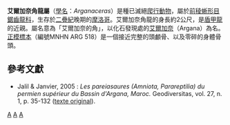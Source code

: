 {{Automatic Taxobox
| taxon = Arganaceras
| authority = Jalil & Janvier, 2005
| fossil_range = {{fossil_range|260|254}}
| image = Arganaceras BW.jpg
| type_species = '''文氏艾爾加奈角龍<br>''Arganaceras vacanti'''''
| type_species_authority = Jalil & Janvier, 2005  
}}

'''艾爾加奈角龍屬'''（[[學名|學名]]：''Arganaceras''）是種已滅絕[[爬行動物|爬行動物]]，屬於[[前稜蜥形目|前稜蜥形目]][[鋸齒龍科|鋸齒龍科]]，生存於[[二疊紀|二疊紀]]晚期的[[摩洛哥|摩洛哥]]。艾爾加奈角龍的身長約2公尺，是[[盾甲龍|盾甲龍]]的近親。屬名意為「艾爾加奈的角」，以化石發現處的[[艾爾加奈|艾爾加奈]]（Argana）為名。[[正模標本|正模標本]]（編號MNHN ARG 518）是一個接近完整的頭顱骨、以及零碎的身體骨頭。

==參考文獻==
* Jalil & Janvier, 2005 : ''Les pareiasaures (Amniota, Parareptilia) du permien supérieur du Bassin d'Argana, Maroc.'' Geodiversitas, vol. 27, n. 1, p. 35-132 ([https://web.archive.org/web/20110709074217/http://www.mnhn.fr/museum/front/medias/publication/4252_g05n1a3.pdf texte original]). 
{{副爬行動物|Pareiasauromorpha}}
{{Taxonbar}}
[[Category:鋸齒龍科|A]]
[[Category:二疊紀爬行動物|A]]
[[Category:_2005年描述的分类群|A]]
{{paleo-reptile-stub}}